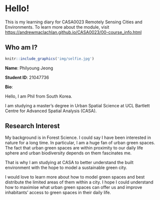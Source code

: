 # Hello! {.unnumbered}

This is my learning diary for CASA0023 Remotely Sensing Cities and Environments. To learn more about the module, visit <https://andrewmaclachlan.github.io/CASA0023/00-course_info.html>

## Who am I?
```r
knitr::include_graphics('img/selfie.jpg')
```

**Name**: Philyoung Jeong

**Student ID**: 21047736

**Bio**: 

Hello, I am Phil from South Korea. 

I am studying a master's degree in Urban Spatial Science at UCL Bartlett Centre for Advanced Spatial Analysis (CASA).

## Research Interest

My background is in Forest Science. I could say I have been interested in nature for a long time. In particular, I am a huge fan of urban green spaces. The fact that urban green spaces are within proximity to our daily life sphere and urban biodiversity depends on them fascinates me.

That is why I am studying at CASA to better understand the built environment with the hope to model a sustainable green city.  

I would love to learn more about how to model green spaces and best distribute the limited areas of them within a city. I hope I could understand how to maximise what urban green spaces can offer us and improve inhabitants' access to green spaces in their daily life.